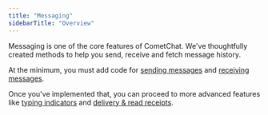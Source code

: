 ```yaml
---
title: "Messaging"
sidebarTitle: "Overview"
---
```




Messaging is one of the core features of CometChat. We've thoughtfully created methods to help you send, receive and fetch message history.

At the minimum, you must add code for [sending messages](/docs/sdk/ios/send-message) and [receiving messages](/docs/sdk/ios/receive-message).

Once you've implemented that, you can proceed to more advanced features like [typing indicators](/docs/sdk/ios/typing-indicators) and [delivery & read receipts](/docs/sdk/ios/delivery-read-receipts).
